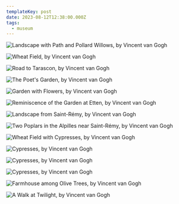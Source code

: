 ```yaml
---
templateKey: post
date: 2023-08-12T12:38:00.000Z
tags:
  - museum
---
```

![](../../assets/art/20230812-landscape-with-path-and-pollard-willows.jpg "Landscape with Path and Pollard Willows, by Vincent van Gogh")

![](../../assets/art/20230812-wheat-field.jpg "Wheat Field, by Vincent van Gogh")

![](../../assets/art/20230812-the-road-to-tarascon.jpg "Road to Tarascon, by Vincent van Gogh")

![](../../assets/art/20230812-the-poets-garden.jpg "The Poet's Garden, by Vincent van Gogh")

![](../../assets/art/20230812-garden-with-flowers.jpg "Garden with Flowers, by Vincent van Gogh")

![](../../assets/art/20230812-reminiscence-of-the-garden-at-atten.jpg "Reminiscence of the Garden at Etten, by Vincent van Gogh")

![](../../assets/art/20230812-landscape-from-saint-rémy.jpg "Landscape from Saint-Rémy, by Vincent van Gogh")

![](../../assets/art/20230812-two-poplars-in-the-alpilles-near-saint-rémy.jpg "Two Poplars in the Alpilles near Saint-Rémy, by Vincent van Gogh")

![](../../assets/art/20230812-wheat-field-with-cypresses.jpg "Wheat Field with Cypresses, by Vincent van Gogh")

![](../../assets/art/20230812-cypresses-3.jpg "Cypresses, by Vincent van Gogh")

![](../../assets/art/20230812-cypresses-1.jpg "Cypresses, by Vincent van Gogh")

![](../../assets/art/20230812-cypresses-2.jpg "Cypresses, by Vincent van Gogh")

![](../../assets/art/20230812-farmhouse-among-olive-trees.jpg "Farmhouse among Olive Trees, by Vincent van Gogh")

![](../../assets/art/20230812-a-walk-at-twilight.jpg "A Walk at Twilight, by Vincent van Gogh")
